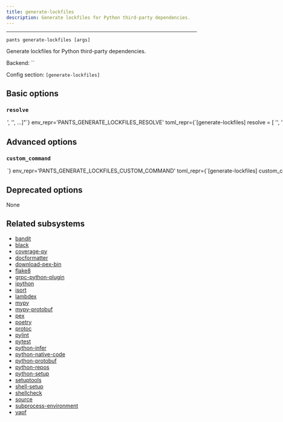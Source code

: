 ```yaml
---
title: generate-lockfiles
description: Generate lockfiles for Python third-party dependencies.
---
```



---

```
pants generate-lockfiles [args]
```

Generate lockfiles for Python third-party dependencies.

Backend: <span className="color--primary">``</span>

Config section: <span className="color--primary">`[generate-lockfiles]`</span>

<span className={styles.options}>

## Basic options

### `resolve`

<Option
  cli_repr={`--generate-lockfiles-resolve="['<str>', '<str>', ...]"`}
  env_repr='PANTS_GENERATE_LOCKFILES_RESOLVE'
  toml_repr={`[generate-lockfiles]
resolve = [
    '<str>',
    '<str>',
    ...,
]`}
  default_repr={`[]`}
>

Only generate lockfiles for the specified resolve(s).

For now, resolves are the options scope for each Python tool that supports lockfiles, such as `black`, `pytest`, and `mypy-protobuf`. For example, you can run `./pants generate-lockfiles --resolve=black --resolve=pytest` to only generate the lockfile for those two tools.

If you specify an invalid resolve name, like &#x27;fake&#x27;, Pants will output all possible values.

If not specified, Pants will generate for all resolves.

</Option>

## Advanced options

### `custom_command`

<Option
  cli_repr={`--generate-lockfiles-custom-command=<str>`}
  env_repr='PANTS_GENERATE_LOCKFILES_CUSTOM_COMMAND'
  toml_repr={`[generate-lockfiles]
custom_command = <str>`}
  default_repr={`None`}
>

If set, lockfile headers will say to run this command to regenerate the lockfile, rather than running `./pants generate-lockfiles --resolve=<name>` like normal.

</Option>

## Deprecated options

None

## Related subsystems

- [bandit](../subsystems/bandit.mdx)
- [black](../subsystems/black.mdx)
- [coverage-py](../subsystems/coverage-py.mdx)
- [docformatter](../subsystems/docformatter.mdx)
- [download-pex-bin](../subsystems/download-pex-bin.mdx)
- [flake8](../subsystems/flake8.mdx)
- [grpc-python-plugin](../subsystems/grpc-python-plugin.mdx)
- [ipython](../subsystems/ipython.mdx)
- [isort](../subsystems/isort.mdx)
- [lambdex](../subsystems/lambdex.mdx)
- [mypy](../subsystems/mypy.mdx)
- [mypy-protobuf](../subsystems/mypy-protobuf.mdx)
- [pex](../subsystems/pex.mdx)
- [poetry](../subsystems/poetry.mdx)
- [protoc](../subsystems/protoc.mdx)
- [pylint](../subsystems/pylint.mdx)
- [pytest](../subsystems/pytest.mdx)
- [python-infer](../subsystems/python-infer.mdx)
- [python-native-code](../subsystems/python-native-code.mdx)
- [python-protobuf](../subsystems/python-protobuf.mdx)
- [python-repos](../subsystems/python-repos.mdx)
- [python-setup](../subsystems/python-setup.mdx)
- [setuptools](../subsystems/setuptools.mdx)
- [shell-setup](../subsystems/shell-setup.mdx)
- [shellcheck](../subsystems/shellcheck.mdx)
- [source](../subsystems/source.mdx)
- [subprocess-environment](../subsystems/subprocess-environment.mdx)
- [yapf](../subsystems/yapf.mdx)

</span>
